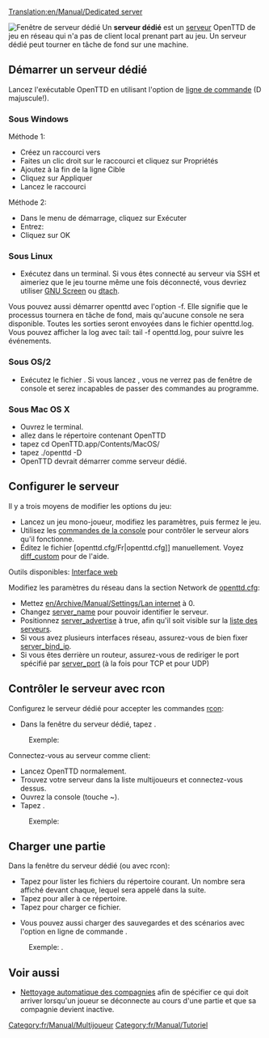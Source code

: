 [[Translation:en/Manual/Dedicated server]]

[[File:en/Manual/Dedicated server.png|right|frame|Fenêtre de serveur dédié]]
Un '''serveur dédié''' est un [[fr/Manual/Serveur|serveur]] OpenTTD de jeu en réseau qui n'a pas de client local prenant part au jeu. Un serveur dédié peut tourner en tâche de fond sur une machine.

==Démarrer un serveur dédié==
Lancez l'exécutable OpenTTD en utilisant l'option de [[fr/Manual/Ligne de commande|ligne de commande]] {{en/C|-D|}} (D majuscule!).

===Sous Windows===
Méthode 1:
*Créez un raccourci vers {{en/C|openttd.exe|}}
*Faites un clic droit sur le raccourci et cliquez sur Propriétés
*Ajoutez {{en/C|-D|}} à la fin de la ligne Cible
*Cliquez sur Appliquer
*Lancez le raccourci


Méthode 2:
*Dans le menu de démarrage, cliquez sur Exécuter
*Entrez: {{en/C|"c:\(chemin de openttd)\openttd.exe" -D|}}
*Cliquez sur OK

===Sous Linux===
*Exécutez {{en/C|openttd -D|}} dans un terminal. Si vous êtes connecté au serveur via SSH et aimeriez que le jeu tourne même une fois déconnecté, vous devriez utiliser [http://www.gnu.org/software/screen/ GNU Screen] ou [http://dtach.sourceforge.net/ dtach].

Vous pouvez aussi démarrer openttd avec l'option -f. Elle signifie que le processus tournera en tâche de fond, mais qu'aucune console ne sera disponible. Toutes les sorties seront envoyées dans le fichier openttd.log. Vous pouvez afficher la log avec tail: tail -f openttd.log, pour suivre les événements.

===Sous OS/2===
*Exécutez le fichier {{en/C|dedicated.cmd|}}. Si vous lancez {{en/C|openttd -D|}}, vous ne verrez pas de fenêtre de console et serez incapables de passer des commandes au programme.

===Sous Mac OS X===
*Ouvrez le terminal.
*allez dans le répertoire contenant OpenTTD
*tapez cd OpenTTD.app/Contents/MacOS/
*tapez ./openttd -D
*OpenTTD devrait démarrer comme serveur dédié.

==Configurer le serveur==
Il y a trois moyens de modifier les options du jeu:
*Lancez un jeu mono-joueur, modifiez les paramètres, puis fermez le jeu.
*Utilisez les [[fr/Manual/Console#commandes-de-la-console|commandes de la console]] pour contrôler le serveur alors qu'il fonctionne.
*Éditez le fichier [openttd.cfg/Fr|openttd.cfg]] manuellement. Voyez [[fr/Archive/Manual/Settings/Difficulté personnalisée|diff_custom]] pour de l'aide.
Outils disponibles: [http://www.tt-forums.net/viewtopic.php?f=29&t=33967 Interface web]


Modifiez les paramètres du réseau dans la section Network de [[fr/Archive/Manual/Settings/Openttd.cfg|openttd.cfg]]:
*Mettez [[en/Archive/Manual/Settings/Lan internet]] à 0.
*Changez [[fr/Archive/Manual/Settings/Nom du serveur|server_name]] pour pouvoir identifier le serveur.
*Positionnez [[fr/Archive/Manual/Settings/Annonce du serveur|server_advertise]] à true, afin qu'il soit visible sur la [[fr/Liste des serveurs|liste des serveurs]].
*Si vous avez plusieurs interfaces réseau, assurez-vous de bien fixer [[fr/Archive/Manual/Settings/Adresse IP de lien du serveur|server_bind_ip]].
*Si vous êtes derrière un routeur, assurez-vous de rediriger le port spécifié par [[fr/Archive/Manual/Settings/Port du serveur|server_port]] (à la fois pour TCP et pour UDP)

==Contrôler le serveur avec rcon==
Configurez le serveur dédié pour accepter les commandes [[fr/Manual/Console#commandes-de-la-console|rcon]]:
*Dans la fenêtre du serveur dédié, tapez {{en/C|rcon_pw <mot-de-passe>|}}. 
:Exemple: {{en/C|rcon_pw x8na7f|}}


Connectez-vous au serveur comme client:
*Lancez OpenTTD normalement.
*Trouvez votre serveur dans la liste multijoueurs et connectez-vous dessus.
*Ouvrez la console (touche ~).
*Tapez {{en/C|rcon <mot-de-passe> "<commande>"|}}. 
:Exemple: {{en/C|rcon x8na7f "kick 5"|}}

==Charger une partie==
Dans la fenêtre du serveur dédié (ou avec rcon):
*Tapez {{en/C|ls|}} pour lister les fichiers du répertoire courant. Un nombre sera affiché devant chaque, lequel sera appelé {{en/C|<nombre>|}} dans la suite.
*Tapez {{en/C|cd <nombre>|}} pour aller à ce répertoire.
*Tapez {{en/C|load <nombre>|}} pour charger ce fichier.

*Vous pouvez aussi charger des sauvegardes et des scénarios avec l'option en ligne de commande {{en/C|-g "<nom-fichier>"|}}.
:Exemple: {{en/C|openttd.exe -D -g "scenario/echo.scn"|}}.

==Voir aussi==
*[[fr/Archive/Manual/Settings/Auto-nettoyage des compagnies|Nettoyage automatique des compagnies]] afin de spécifier ce qui doit arriver lorsqu'un joueur se déconnecte au cours d'une partie et que sa compagnie devient inactive.

[[Category:fr/Manual/Multijoueur]]
[[Category:fr/Manual/Tutoriel]]